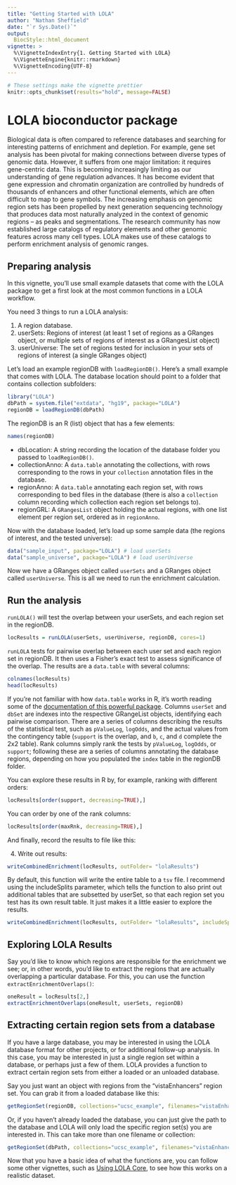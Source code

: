 ```yaml
---
title: "Getting Started with LOLA"
author: "Nathan Sheffield"
date: "`r Sys.Date()`"
output: 
  BiocStyle::html_document
vignette: >
  %\VignetteIndexEntry{1. Getting Started with LOLA}
  %\VignetteEngine{knitr::rmarkdown}
  %\VignetteEncoding{UTF-8}
---
```


```r
# These settings make the vignette prettier
knitr::opts_chunk$set(results="hold", message=FALSE)
```
# LOLA bioconductor package

Biological data is often compared to reference databases and searching for interesting patterns of enrichment and depletion. For example, gene set analysis has been pivotal for making connections between diverse types of genomic data. However, it suffers from one major limitation: it requires gene-centric data. This is becoming increasingly limiting as our understanding of gene regulation advances. It has become evident that gene expression and chromatin organization are controlled by hundreds of thousands of enhancers and other functional elements, which are often difficult to map to gene symbols. The increasing emphasis on genomic region sets has been propelled by next generation sequencing technology that produces data most naturally analyzed in the context of genomic regions -- as peaks and segmentations. The research community has now established large catalogs of regulatory elements and other genomic features across many cell types. LOLA makes use of these catalogs to perform enrichment analysis of genomic ranges.


## Preparing analysis

In this vignette, you'll use small example datasets that come with the LOLA package to get a first look at the most common functions in a LOLA workflow.

You need 3 things to run a LOLA analysis:

1. A region database. 
2. userSets: Regions of interest (at least 1 set of regions as a GRanges object, or multiple sets of regions of interest as a GRangesList object)
3. userUniverse: The set of regions tested for inclusion in your sets of regions of interest (a single GRanges object)

Let's load an example regionDB with `loadRegionDB()`. Here's a small example that comes with LOLA. The database location should point to a folder that contains collection subfolders:

```r
library("LOLA")
dbPath = system.file("extdata", "hg19", package="LOLA")
regionDB = loadRegionDB(dbPath)
```

The regionDB is an R (list) object that has a few elements:

```r
names(regionDB)
```

* dbLocation: A string recording the location of the database folder you passed to `loadRegionDB()`.
* collectionAnno: A `data.table` annotating the collections, with rows corresponding to the rows in your `collection` annotation files in the database.
* regionAnno: A `data.table` annotating each region set, with rows corresponding to bed files in the database (there is also a `collection` column recording which collection each region set belongs to).
* regionGRL: A `GRangesList` object holding the actual regions, with one list element per region set, ordered as in `regionAnno`.

Now with the database loaded, let's load up some sample data (the regions of interest, and the tested universe):

```r
data("sample_input", package="LOLA") # load userSets
data("sample_universe", package="LOLA") # load userUniverse
```

Now we have a GRanges object called `userSets` and a GRanges object called `userUniverse`. This is all we need to run the enrichment calculation. 

## Run the analysis

`runLOLA()` will test the overlap between your userSets, and each region set in the regionDB.

```r
locResults = runLOLA(userSets, userUniverse, regionDB, cores=1)
```

`runLOLA` tests for pairwise overlap between each user set and each region set in regionDB. It then uses a Fisher's exact test to assess significance of the overlap. The results are a `data.table` with several columns:

```r
colnames(locResults)
head(locResults)
```

If you're not familiar with how `data.table` works in R, it's worth reading some of the [documentation of this powerful package](https://CRAN.R-project.org/package=data.table).
Columns `userSet` and `dbSet` are indexes into the respective GRangeList objects, identifying each pairwise comparison. There are a series of columns describing the results of the statistical test, such as `pValueLog`, `logOdds`, and the actual values from the contingency table (`support` is the overlap, and `b`, `c`, and `d` complete the 2x2 table). Rank columns simply rank the tests by `pValueLog`, `logOdds`, or `support`; following these are a series of columns annotating the database regions, depending on how you populated the `index` table in the regionDB folder.

You can explore these results in R by, for example, ranking with different orders:

```r
locResults[order(support, decreasing=TRUE),]
```

You can order by one of the rank columns:

```r
locResults[order(maxRnk, decreasing=TRUE),]
```


And finally, record the results to file like this:

4. Write out results:

```r
writeCombinedEnrichment(locResults, outFolder= "lolaResults")
```

By default, this function will write the entire table to a `tsv` file. I recommend using the includeSplits parameter, which tells the function to also print out additional tables that are subsetted by userSet, so that each region set you test has its own result table. It just makes it a little easier to explore the results.

```r
writeCombinedEnrichment(locResults, outFolder= "lolaResults", includeSplits=TRUE)
```


## Exploring LOLA Results

Say you'd like to know which regions are responsible for the enrichment we see; or, in other words, you'd like to extract the regions that are actually overlapping a particular database. For this, you can use the function `extractEnrichmentOverlaps()`:

```r
oneResult = locResults[2,]
extractEnrichmentOverlaps(oneResult, userSets, regionDB)
```

## Extracting certain region sets from a database

If you have a large database, you may be interested in using the LOLA database format for other projects, or for additional follow-up analysis. In this case, you may be interested in just a single region set within a database, or perhaps just a few of them. LOLA provides a function to extract certain region sets from either a loaded or an unloaded database.

Say you just want an object with regions from the "vistaEnhancers" region set. You can grab it from a loaded database like this:

```r
getRegionSet(regionDB, collections="ucsc_example", filenames="vistaEnhancers.bed")
```

Or, if you haven't already loaded the database, you can just give the path to the database and LOLA will only load the specific region set(s) you are interested in. This can take more than one filename or collection:

```r
getRegionSet(dbPath, collections="ucsc_example", filenames="vistaEnhancers.bed")
```

Now that you have a basic idea of what the functions are, you can follow some other vignettes, such as [Using LOLA Core](http://code.databio.org/LOLA/articles/usingLOLACore.html), to see how this works on a realistic dataset.

